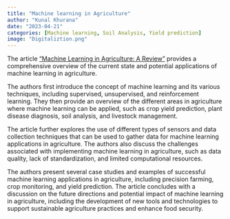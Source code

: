 ```yaml
---
title: "Machine learning in Agriculture"
author: "Kunal Khurana"
date: "2023-04-21"
categories: [Machine learning, Soil Analysis, Yield prediction]
image: "Digitaliztion.png"
---
```


The article ["Machine Learning in Agriculture: A Review"](https://www.researchgate.net/profile/Muhammad-Suleman-Memon/publication/351766285_Machine_Learning_In_Agriculture_A_Review/links/60a83aae45851522bc0a5479/Machine-Learning-In-Agriculture-A-Review.pdf) provides a comprehensive overview of the current state and potential applications of machine learning in agriculture. 


The authors first introduce the concept of machine learning and its various techniques, including supervised, unsupervised, and reinforcement learning. They then provide an overview of the different areas in agriculture where machine learning can be applied, such as crop yield prediction, plant disease diagnosis, soil analysis, and livestock management.

The article further explores the use of different types of sensors and data collection techniques that can be used to gather data for machine learning applications in agriculture. The authors also discuss the challenges associated with implementing machine learning in agriculture, such as data quality, lack of standardization, and limited computational resources.

The authors present several case studies and examples of successful machine learning applications in agriculture, including precision farming, crop monitoring, and yield prediction. The article concludes with a discussion on the future directions and potential impact of machine learning in agriculture, including the development of new tools and technologies to support sustainable agriculture practices and enhance food security.